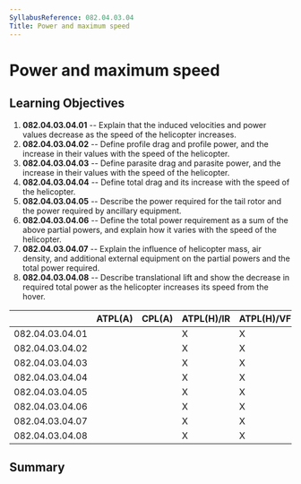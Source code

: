 ```yaml
---
SyllabusReference: 082.04.03.04
Title: Power and maximum speed
---
```


# Power and maximum speed

## Learning Objectives

1.  **082.04.03.04.01** -- Explain that the induced velocities and power values
    decrease as the speed of the helicopter increases.
2.  **082.04.03.04.02** -- Define profile drag and profile power, and the
    increase in their values with the speed of the helicopter.
3.  **082.04.03.04.03** -- Define parasite drag and parasite power, and the
    increase in their values with the speed of the helicopter.
4.  **082.04.03.04.04** -- Define total drag and its increase with the speed of
    the helicopter.
5.  **082.04.03.04.05** -- Describe the power required for the tail rotor and the
    power required by ancillary equipment.
6.  **082.04.03.04.06** -- Define the total power requirement as a sum of the
    above partial powers, and explain how it varies with the speed of the
    helicopter.
7.  **082.04.03.04.07** -- Explain the influence of helicopter mass, air density,
    and additional external equipment on the partial powers and the total power
    required.
8.  **082.04.03.04.08** -- Describe translational lift and show the decrease in
    required total power as the helicopter increases its speed from the hover.

|                 | ATPL(A) | CPL(A) | ATPL(H)/IR | ATPL(H)/VFR | CPL(H) | IR  | CBIR(A) |
| --------------- | ------- | ------ | ---------- | ----------- | ------ | --- | ------- |
| 082.04.03.04.01 |         |        | X          | X           | X      |     |         |
| 082.04.03.04.02 |         |        | X          | X           | X      |     |         |
| 082.04.03.04.03 |         |        | X          | X           | X      |     |         |
| 082.04.03.04.04 |         |        | X          | X           | X      |     |         |
| 082.04.03.04.05 |         |        | X          | X           | X      |     |         |
| 082.04.03.04.06 |         |        | X          | X           | X      |     |         |
| 082.04.03.04.07 |         |        | X          | X           | X      |     |         |
| 082.04.03.04.08 |         |        | X          | X           | X      |     |         |

## Summary

